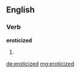 ==English==

===Verb===
'''eroticized'''

# {{past of|[[eroticize]]}}

[[de:eroticized]]
[[mg:eroticized]]